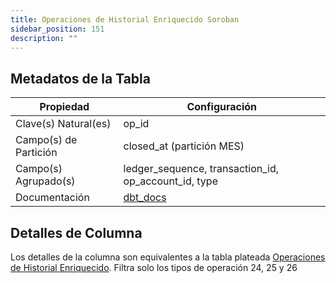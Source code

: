 ```yaml
---
title: Operaciones de Historial Enriquecido Soroban
sidebar_position: 151
description: ""
---
```


<div className="scoped-data-dictionary-table">

## Metadatos de la Tabla

| Propiedad             | Configuración                                                                                                     |
| --------------------- | ----------------------------------------------------------------------------------------------------------------- |
| Clave(s) Natural(es)  | op_id                                                                                                             |
| Campo(s) de Partición | closed_at (partición MES)                                                                                         |
| Campo(s) Agrupado(s)  | ledger_sequence, transaction_id, op_account_id, type                                                              |
| Documentación         | [dbt_docs](http://www.stellar-dbt-docs.com/#!/model/model.stellar_dbt_public.enriched_history_operations_soroban) |

## Detalles de Columna

Los detalles de la columna son equivalentes a la tabla plateada [Operaciones de Historial Enriquecido](./enriched-history-operations.mdx). Filtra solo los tipos de operación 24, 25 y 26

</div>
